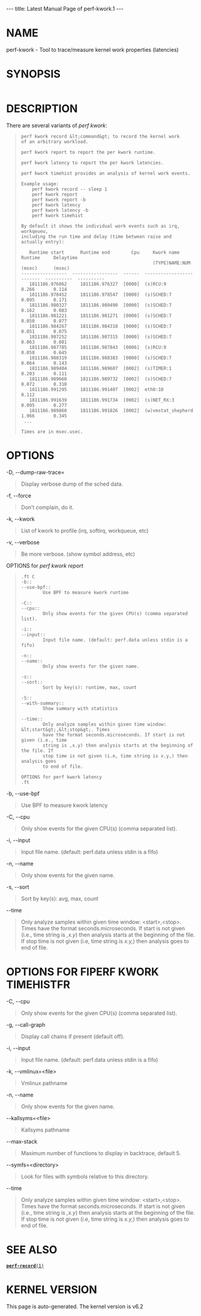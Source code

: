 ---
title: Latest Manual Page of perf-kwork.1
---


= NAME =

perf-kwork - Tool to trace/measure kernel work properties (latencies)

= SYNOPSIS =

<pre></pre>
= DESCRIPTION =

There are several variants of ''perf kwork'':

<blockquote><pre>perf kwork record &lt;command&gt; to record the kernel work
of an arbitrary workload.

perf kwork report to report the per kwork runtime.

perf kwork latency to report the per kwork latencies.

perf kwork timehist provides an analysis of kernel work events.

Example usage:
    perf kwork record -- sleep 1
    perf kwork report
    perf kwork report -b
    perf kwork latency
    perf kwork latency -b
    perf kwork timehist

By default it shows the individual work events such as irq, workqeueu,
including the run time and delay (time between raise and actually entry):

   Runtime start      Runtime end        Cpu     Kwork name                 Runtime     Delaytime
                                                 (TYPE)NAME:NUM             (msec)      (msec)
-----------------  -----------------  ------  -------------------------  ----------  ----------
   1811186.976062     1811186.976327  [0000]  (s)RCU:9                        0.266       0.114
   1811186.978452     1811186.978547  [0000]  (s)SCHED:7                      0.095       0.171
   1811186.980327     1811186.980490  [0000]  (s)SCHED:7                      0.162       0.083
   1811186.981221     1811186.981271  [0000]  (s)SCHED:7                      0.050       0.077
   1811186.984267     1811186.984318  [0000]  (s)SCHED:7                      0.051       0.075
   1811186.987252     1811186.987315  [0000]  (s)SCHED:7                      0.063       0.081
   1811186.987785     1811186.987843  [0006]  (s)RCU:9                        0.058       0.645
   1811186.988319     1811186.988383  [0000]  (s)SCHED:7                      0.064       0.143
   1811186.989404     1811186.989607  [0002]  (s)TIMER:1                      0.203       0.111
   1811186.989660     1811186.989732  [0002]  (s)SCHED:7                      0.072       0.310
   1811186.991295     1811186.991407  [0002]  eth0:10                         0.112
   1811186.991639     1811186.991734  [0002]  (s)NET_RX:3                     0.095       0.277
   1811186.989860     1811186.991826  [0002]  (w)vmstat_shepherd              1.966       0.345
 ...

Times are in msec.usec.</pre></blockquote>
= OPTIONS =

-D, --dump-raw-trace=

<blockquote>Display verbose dump of the sched data.
</blockquote>
-f, --force

<blockquote>Don’t complain, do it.
</blockquote>
-k, --kwork

<blockquote>List of kwork to profile (irq, softirq, workqueue, etc)
</blockquote>
-v, --verbose

<blockquote>Be more verbose. (show symbol address, etc)
</blockquote>
OPTIONS for ''perf kwork report''

<blockquote><pre>
.ft C
-b::
--use-bpf::
        Use BPF to measure kwork runtime

-C::
--cpu::
        Only show events for the given CPU(s) (comma separated list).

-i::
--input::
        Input file name. (default: perf.data unless stdin is a fifo)

-n::
--name::
        Only show events for the given name.

-s::
--sort::
        Sort by key(s): runtime, max, count

-S::
--with-summary::
        Show summary with statistics

--time::
        Only analyze samples within given time window: &lt;start&gt;,&lt;stop&gt;. Times
        have the format seconds.microseconds. If start is not given (i.e., time
        string is ,x.y) then analysis starts at the beginning of the file. If
        stop time is not given (i.e, time string is x.y,) then analysis goes
        to end of file.

OPTIONS for perf kwork latency
.ft
</pre></blockquote>
-b, --use-bpf

<blockquote>Use BPF to measure kwork latency
</blockquote>
-C, --cpu

<blockquote>Only show events for the given CPU(s) (comma separated list).
</blockquote>
-i, --input

<blockquote>Input file name. (default: perf.data unless stdin is a fifo)
</blockquote>
-n, --name

<blockquote>Only show events for the given name.
</blockquote>
-s, --sort

<blockquote>Sort by key(s): avg, max, count
</blockquote>
--time

<blockquote>Only analyze samples within given time window: &lt;start&gt;,&lt;stop&gt;. Times have the format seconds.microseconds. If start is not given (i.e., time string is '',x.y'') then analysis starts at the beginning of the file. If stop time is not given (i.e, time string is ''x.y,'') then analysis goes to end of file.
</blockquote>
= OPTIONS FOR FIPERF KWORK TIMEHISTFR =

-C, --cpu

<blockquote>Only show events for the given CPU(s) (comma separated list).
</blockquote>
-g, --call-graph

<blockquote>Display call chains if present (default off).
</blockquote>
-i, --input

<blockquote>Input file name. (default: perf.data unless stdin is a fifo)
</blockquote>
-k, --vmlinux=&lt;file&gt;

<blockquote>Vmlinux pathname
</blockquote>
-n, --name

<blockquote>Only show events for the given name.
</blockquote>
--kallsyms=&lt;file&gt;

<blockquote>Kallsyms pathname
</blockquote>
--max-stack

<blockquote>Maximum number of functions to display in backtrace, default 5.
</blockquote>
--symfs=&lt;directory&gt;

<blockquote>Look for files with symbols relative to this directory.
</blockquote>
--time

<blockquote>Only analyze samples within given time window: &lt;start&gt;,&lt;stop&gt;. Times have the format seconds.microseconds. If start is not given (i.e., time string is '',x.y'') then analysis starts at the beginning of the file. If stop time is not given (i.e, time string is ''x.y,'') then analysis goes to end of file.
</blockquote>
= SEE ALSO =

[[Latest Manual Page of perf-record.1|<tt>'''perf-record'''(1)</tt>]]


= KERNEL VERSION =

This page is auto-generated.  The kernel version is v6.2